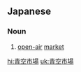 ==Japanese==
{{ja-kanjitab|あお|そら|k2=ぞら|いち|ば}}

===Noun===
{{ja-noun|あおぞら いちば}}

# [[open-air]] [[market]]

[[hi:青空市場]]
[[uk:青空市場]]